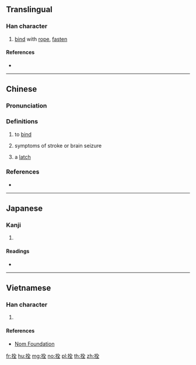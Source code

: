 {{also|揎}}
==Translingual==

===Han character===
{{Han char|rn=64|rad=手|as=06|sn=9|four=58014|canj=QOMG|ids=⿰扌全}}

# [[bind]] with [[rope]], [[fasten]]

====References====
* {{Han ref|kx=0428.100|dkj=12000|dj=0776.230|hdz=31871.140|uh=62F4|ud=25332|bh=AC43|bd=44099}}

----

==Chinese==
{{zh-forms}}

===Pronunciation===
{{zh-pron
|m=shuān
|c=saan1,cyun4
|h=pfs=
|md=
|mn=
|w=
|mc=y
|oc=y
|cat=v,n
}}

===Definitions===
{{zh-hanzi}}

# to [[bind]]
# {{lb|zh|medicine}} symptoms of stroke or brain seizure
# a [[latch]]

===References===
* {{R:twedu|A01567}}

----

==Japanese==

===Kanji===
{{ja-kanji|grade=|rs=手06}}

# {{defn|lang=ja|sort=手06}}

====Readings====
* {{ja-readings|on=[[せん]] (sen)|kun=[[えらぶ]] (erabu)}}

----

==Vietnamese==

===Han character===
{{vi-hantu|thuyên|rs=手06}}

# {{defn|lang=vi|sort=手06}}

====References====
* [http://nomfoundation.org/common/nom_details.php?codepoint=62f4 Nom Foundation]

[[fr:拴]]
[[hu:拴]]
[[mg:拴]]
[[no:拴]]
[[pl:拴]]
[[th:拴]]
[[zh:拴]]